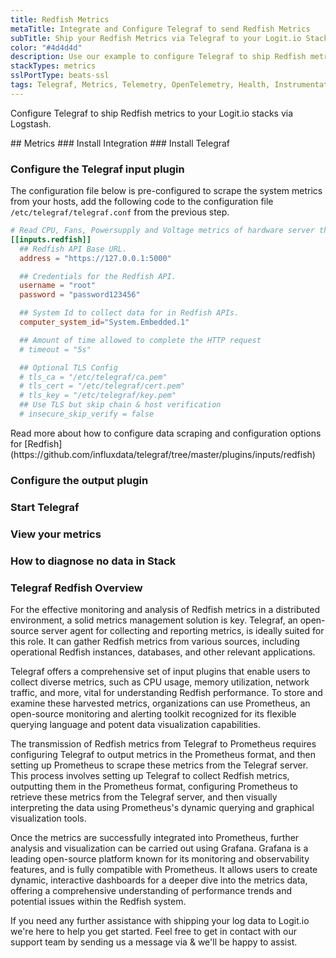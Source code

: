 ```yaml
---
title: Redfish Metrics
metaTitle: Integrate and Configure Telegraf to send Redfish Metrics
subTitle: Ship your Redfish Metrics via Telegraf to your Logit.io Stack
color: "#4d4d4d"
description: Use our example to configure Telegraf to ship Redfish metrics to your Logit.io stacks. Configure Telegraf to send Redfish metrics to Logstash or Elastic.
stackTypes: metrics
sslPortType: beats-ssl
tags: Telegraf, Metrics, Telemetry, OpenTelemetry, Health, Instrumentation, Redfish, Hardware Management, Monitoring
---
```


Configure Telegraf to ship Redfish metrics to your Logit.io stacks via Logstash.

<Steps>
  ## Metrics
  ### Install Integration
  <InstallIntegration/>
  ### Install Telegraf

  <InstallTelegraf />

  ### Configure the Telegraf input plugin

  The configuration file below is pre-configured to scrape the system metrics from your hosts, add the following code to the configuration file `/etc/telegraf/telegraf.conf` from the previous step.

  ```toml copy
  # Read CPU, Fans, Powersupply and Voltage metrics of hardware server through redfish APIs
  [[inputs.redfish]]
    ## Redfish API Base URL.
    address = "https://127.0.0.1:5000"

    ## Credentials for the Redfish API.
    username = "root"
    password = "password123456"

    ## System Id to collect data for in Redfish APIs.
    computer_system_id="System.Embedded.1"

    ## Amount of time allowed to complete the HTTP request
    # timeout = "5s"

    ## Optional TLS Config
    # tls_ca = "/etc/telegraf/ca.pem"
    # tls_cert = "/etc/telegraf/cert.pem"
    # tls_key = "/etc/telegraf/key.pem"
    ## Use TLS but skip chain & host verification
    # insecure_skip_verify = false
  ```
  <Callout type="info">
    Read more about how to configure data scraping and configuration options for [Redfish](https://github.com/influxdata/telegraf/tree/master/plugins/inputs/redfish)
  </Callout>

  ### Configure the output plugin

  <TelegrafOutputPlugin />

  ### Start Telegraf

  <StartTelegraf />

  ### View your metrics
  <LaunchStack source="Redfish_Metrics_via_Telegraf" utmMedium="metrics" utmCampaign="telegraf-Redfish-metrics" />

  ### How to diagnose no data in Stack

  <DiagnoseNoData />

</Steps>

### Telegraf Redfish Overview

For the effective monitoring and analysis of Redfish metrics in a distributed environment, 
a solid metrics management solution is key. Telegraf, an open-source server agent for collecting 
and reporting metrics, is ideally suited for this role. It can gather Redfish metrics from 
various sources, including operational Redfish instances, databases, and other relevant applications.
      
Telegraf offers a comprehensive set of input plugins that enable users to collect diverse metrics, 
such as CPU usage, memory utilization, network traffic, and more, vital for understanding 
Redfish performance. To store and examine these harvested metrics, organizations can use 
Prometheus, an open-source monitoring and alerting toolkit recognized for its flexible 
querying language and potent data visualization capabilities.

The transmission of Redfish metrics from Telegraf to Prometheus requires configuring Telegraf 
to output metrics in the Prometheus format, and then setting up Prometheus to scrape these metrics 
from the Telegraf server. This process involves setting up Telegraf to collect Redfish metrics, 
outputting them in the Prometheus format, configuring Prometheus to retrieve these metrics from 
the Telegraf server, and then visually interpreting the data using Prometheus's dynamic 
querying and graphical visualization tools.

Once the metrics are successfully integrated into Prometheus, further analysis and visualization 
can be carried out using Grafana. Grafana is a leading open-source platform known for its 
monitoring and observability features, and is fully compatible with Prometheus. 
It allows users to create dynamic, interactive dashboards for a deeper dive into the metrics data, 
offering a comprehensive understanding of performance trends and potential issues within the Redfish system.

If you need any further assistance with shipping your log data to Logit.io we're here to help you get started. 
Feel free to get in contact with our support team by sending us a message via <IntercomButton text="live chat" /> 
& we'll be happy to assist.